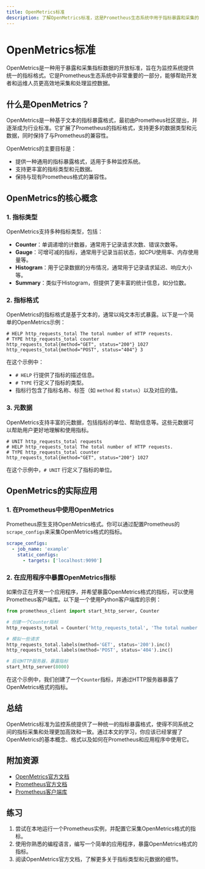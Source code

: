 ```yaml
---
title: OpenMetrics标准
description: 了解OpenMetrics标准，这是Prometheus生态系统中用于指标暴露和采集的通用格式。本文将从基础概念讲起，逐步深入，帮助初学者掌握OpenMetrics的核心内容。
---
```


# OpenMetrics标准

OpenMetrics是一种用于暴露和采集指标数据的开放标准，旨在为监控系统提供统一的指标格式。它是Prometheus生态系统中非常重要的一部分，能够帮助开发者和运维人员更高效地采集和处理监控数据。

## 什么是OpenMetrics？

OpenMetrics是一种基于文本的指标暴露格式，最初由Prometheus社区提出，并逐渐成为行业标准。它扩展了Prometheus的指标格式，支持更多的数据类型和元数据，同时保持了与Prometheus的兼容性。

OpenMetrics的主要目标是：
- 提供一种通用的指标暴露格式，适用于多种监控系统。
- 支持更丰富的指标类型和元数据。
- 保持与现有Prometheus格式的兼容性。

## OpenMetrics的核心概念

### 1. 指标类型

OpenMetrics支持多种指标类型，包括：
- **Counter**：单调递增的计数器，通常用于记录请求次数、错误次数等。
- **Gauge**：可增可减的指标，通常用于记录当前状态，如CPU使用率、内存使用量等。
- **Histogram**：用于记录数据的分布情况，通常用于记录请求延迟、响应大小等。
- **Summary**：类似于Histogram，但提供了更丰富的统计信息，如分位数。

### 2. 指标格式

OpenMetrics的指标格式是基于文本的，通常以纯文本形式暴露。以下是一个简单的OpenMetrics示例：

```plaintext
# HELP http_requests_total The total number of HTTP requests.
# TYPE http_requests_total counter
http_requests_total{method="GET", status="200"} 1027
http_requests_total{method="POST", status="404"} 3
```

在这个示例中：
- `# HELP` 行提供了指标的描述信息。
- `# TYPE` 行定义了指标的类型。
- 指标行包含了指标名称、标签（如 `method` 和 `status`）以及对应的值。

### 3. 元数据

OpenMetrics支持丰富的元数据，包括指标的单位、帮助信息等。这些元数据可以帮助用户更好地理解和使用指标。

```plaintext
# UNIT http_requests_total requests
# HELP http_requests_total The total number of HTTP requests.
# TYPE http_requests_total counter
http_requests_total{method="GET", status="200"} 1027
```

在这个示例中，`# UNIT` 行定义了指标的单位。

## OpenMetrics的实际应用

### 1. 在Prometheus中使用OpenMetrics

Prometheus原生支持OpenMetrics格式。你可以通过配置Prometheus的`scrape_configs`来采集OpenMetrics格式的指标。

```yaml
scrape_configs:
  - job_name: 'example'
    static_configs:
      - targets: ['localhost:9090']
```

### 2. 在应用程序中暴露OpenMetrics指标

如果你正在开发一个应用程序，并希望暴露OpenMetrics格式的指标，可以使用Prometheus客户端库。以下是一个使用Python客户端库的示例：

```python
from prometheus_client import start_http_server, Counter

# 创建一个Counter指标
http_requests_total = Counter('http_requests_total', 'The total number of HTTP requests', ['method', 'status'])

# 模拟一些请求
http_requests_total.labels(method='GET', status='200').inc()
http_requests_total.labels(method='POST', status='404').inc()

# 启动HTTP服务器，暴露指标
start_http_server(8000)
```

在这个示例中，我们创建了一个`Counter`指标，并通过HTTP服务器暴露了OpenMetrics格式的指标。

## 总结

OpenMetrics标准为监控系统提供了一种统一的指标暴露格式，使得不同系统之间的指标采集和处理更加高效和一致。通过本文的学习，你应该已经掌握了OpenMetrics的基本概念、格式以及如何在Prometheus和应用程序中使用它。

## 附加资源

- [OpenMetrics官方文档](https://openmetrics.io/)
- [Prometheus官方文档](https://prometheus.io/docs/)
- [Prometheus客户端库](https://github.com/prometheus/client_python)

## 练习

1. 尝试在本地运行一个Prometheus实例，并配置它采集OpenMetrics格式的指标。
2. 使用你熟悉的编程语言，编写一个简单的应用程序，暴露OpenMetrics格式的指标。
3. 阅读OpenMetrics官方文档，了解更多关于指标类型和元数据的细节。
